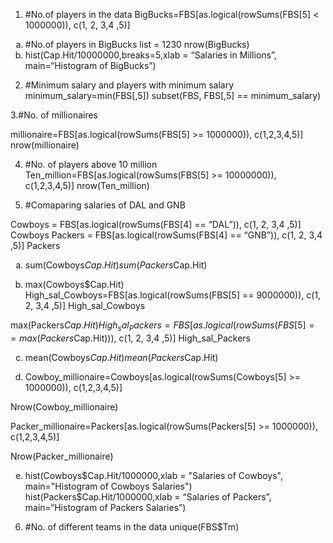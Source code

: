1. #No.of players in the data
BigBucks=FBS[as.logical(rowSums(FBS[5] < 1000000)), c(1, 2,  3,4 ,5)]
a)	#No.of players in BigBucks list = 1230
nrow(BigBucks)
   b) hist(Cap.Hit/10000000,breaks=5,xlab = "Salaries in Millions", main="Histogram of BigBucks")

2. #Minimum salary and players with minimum salary
minimum_salary=min(FBS[,5])
subset(FBS, FBS[,5] == minimum_salary)

3.#No. of millionaires 

millionaire=FBS[as.logical(rowSums(FBS[5] >= 1000000)), c(1,2,3,4,5)]
nrow(millionaire)

4. #No. of players above 10 million 
Ten_million=FBS[as.logical(rowSums(FBS[5] >= 10000000)), c(1,2,3,4,5)]
nrow(Ten_million)

5. #Comaparing salaries of DAL and GNB 

Cowboys = FBS[as.logical(rowSums(FBS[4] == "DAL")), c(1, 2,  3,4 ,5)]
Cowboys
Packers = FBS[as.logical(rowSums(FBS[4] == "GNB")), c(1, 2,  3,4 ,5)]
Packers 

a)	sum(Cowboys$Cap.Hit)
sum(Packers$Cap.Hit)

b)	max(Cowboys$Cap.Hit)
High_sal_Cowboys=FBS[as.logical(rowSums(FBS[5] == 9000000)), c(1, 2,  3,4 ,5)]
High_sal_Cowboys

   max(Packers$Cap.Hit)
      High_sal_Packers=FBS[as.logical(rowSums(FBS[5] == max(Packers$Cap.Hit))), c(1, 2,  3,4 ,5)]
     High_sal_Packers

c)	mean(Cowboys$Cap.Hit)
mean(Packers$Cap.Hit)

d)	Cowboy_millionaire=Cowboys[as.logical(rowSums(Cowboys[5] >= 1000000)), c(1,2,3,4,5)]

Nrow(Cowboy_millionaire)

Packer_millionaire=Packers[as.logical(rowSums(Packers[5] >= 1000000)), c(1,2,3,4,5)]

Nrow(Packer_millionaire)

e)	hist(Cowboys$Cap.Hit/1000000,xlab = "Salaries of Cowboys", main="Histogram of Cowboys Salaries")
hist(Packers$Cap.Hit/1000000,xlab = "Salaries of Packers", main="Histogram of Packers Salaries")

6. #No. of different teams in the data 
	unique(FBS$Tm)
